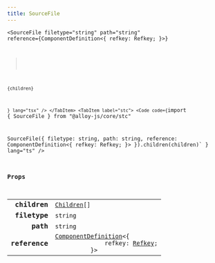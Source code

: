 ```yaml
---
title: SourceFile
---
```



<Tabs syncKey="component-style">
    <TabItem label="jsx">
        <Code code={`import { SourceFile } from "@alloy-js/core" 

<SourceFile 
    filetype="string"
    path="string"
    reference={ComponentDefinition<{
        refkey: Refkey;
    }>}
>
    {children}
</SourceFile>`} lang="tsx" />
</TabItem>
<TabItem label="stc">
    <Code code={`import { SourceFile } from "@alloy-js/core/stc" 

SourceFile({ 
    filetype: string,
    path: string,
    reference: ComponentDefinition<{
        refkey: Refkey;
    }>
}).children(children)` } lang="ts" />
</TabItem>
</Tabs>

### Props

<table>
  <tr>
    <td style="text-align: right;font-weight: bold;">children</td>
    <td>
      <Badge text="optional" variant="note" size="small" /> <code><a href="../../types/children/">Children</a>[]</code>
  
  
  
  
  </td>
  </tr>
  <tr>
    <td style="text-align: right;font-weight: bold;">filetype</td>
    <td>
       <code>string</code>
  
  
  
  
  </td>
  </tr>
  <tr>
    <td style="text-align: right;font-weight: bold;">path</td>
    <td>
       <code>string</code>
  
  
  
  
  </td>
  </tr>
  <tr>
    <td style="text-align: right;font-weight: bold;">reference</td>
    <td>
      <Badge text="optional" variant="note" size="small" /> <code><a href="../../types/componentdefinition/">ComponentDefinition</a>&lt;&#123;
              refkey: <a href="../../types/refkey/">Refkey</a>;
          &#125;></code>
  
  
  
  
  </td>
  </tr>
</table>